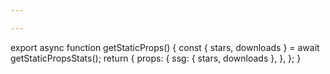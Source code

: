```yaml
---

---
```



export async function getStaticProps() {
  const { stars, downloads } = await getStaticPropsStats();
  return {
    props: {
      ssg: { stars, downloads },
    },
  };
}

